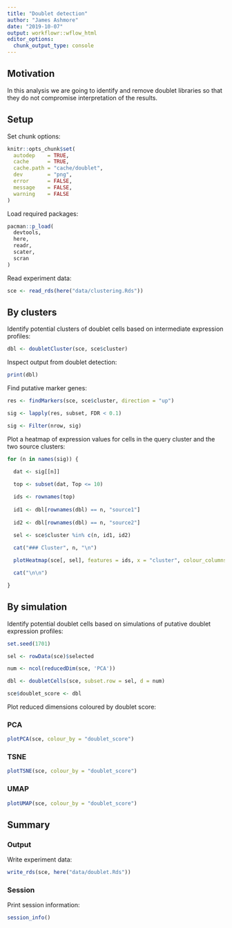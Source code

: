 ```yaml
---
title: "Doublet detection"
author: "James Ashmore"
date: "2019-10-07"
output: workflowr::wflow_html
editor_options:
  chunk_output_type: console
---
```


## Motivation

In this analysis we are going to identify and remove doublet libraries so that they do not compromise interpretation of the results.

## Setup

Set chunk options:

```r
knitr::opts_chunk$set(
  autodep    = TRUE,
  cache      = TRUE,
  cache.path = "cache/doublet",
  dev        = "png",
  error      = FALSE,
  message    = FALSE,
  warning    = FALSE
)
```

Load required packages:

```r
pacman::p_load(
  devtools,
  here,
  readr,
  scater,
  scran
)
```

Read experiment data:

```r
sce <- read_rds(here("data/clustering.Rds"))
```

## By clusters {.tabset}

Identify potential clusters of doublet cells based on intermediate expression profiles:

```r
dbl <- doubletCluster(sce, sce$cluster)
```

Inspect output from doublet detection:

```r
print(dbl)
```

Find putative marker genes:

```r
res <- findMarkers(sce, sce$cluster, direction = "up")

sig <- lapply(res, subset, FDR < 0.1)

sig <- Filter(nrow, sig)
```

Plot a heatmap of expression values for cells in the query cluster and the two source clusters:

```r
for (n in names(sig)) {

  dat <- sig[[n]]
  
  top <- subset(dat, Top <= 10)

  ids <- rownames(top)
  
  id1 <- dbl[rownames(dbl) == n, "source1"]
  
  id2 <- dbl[rownames(dbl) == n, "source2"]
  
  sel <- sce$cluster %in% c(n, id1, id2)

  cat("### Cluster", n, "\n")

  plotHeatmap(sce[, sel], features = ids, x = "cluster", colour_columns_by = "cluster", center = TRUE, zlim = c(-1, 1), symmetric = TRUE, cluster_rows = ifelse(length(ids) >= 2, TRUE, FALSE), show_colnames = FALSE)

  cat("\n\n")

}
```

## By simulation {.tabset}

Identify potential doublet cells based on simulations of putative doublet expression profiles:

```r
set.seed(1701)

sel <- rowData(sce)$selected

num <- ncol(reducedDim(sce, 'PCA'))

dbl <- doubletCells(sce, subset.row = sel, d = num)

sce$doublet_score <- dbl
```

Plot reduced dimensions coloured by doublet score:

### PCA

```r
plotPCA(sce, colour_by = "doublet_score")
```

### TSNE

```r
plotTSNE(sce, colour_by = "doublet_score")
```

### UMAP

```r
plotUMAP(sce, colour_by = "doublet_score")
```

## Summary

### Output

Write experiment data:

```r
write_rds(sce, here("data/doublet.Rds"))
```

### Session

Print session information:

```r
session_info()
```
